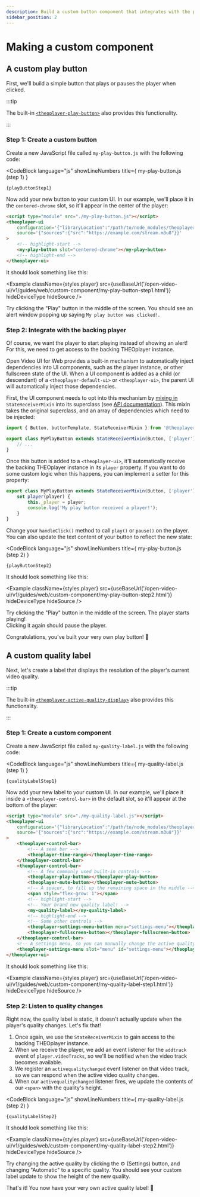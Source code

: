 ```yaml
---
description: Build a custom button component that integrates with the player, and which you can use in your own custom UI.
sidebar_position: 2
---
```


# Making a custom component


## A custom play button

First, we'll build a simple button that plays or pauses the player when clicked.

:::tip

The built-in [`<theoplayer-play-button>`](https://theoplayer.github.io/web-ui/api/classes/PlayButton.html) also provides this functionality.

:::

### Step 1: Create a custom button

Create a new JavaScript file called `my-play-button.js` with the following code:

<!-- See https://docusaurus.io/docs/markdown-features/react#importing-code-snippets -->

<CodeBlock
    language="js"
    showLineNumbers
    title={
        <Link href="https://github.com/THEOplayer/web-ui/blob/main/docs/static/open-video-ui/v1/guides/web/custom-component/my-play-button-step1.js">
            my-play-button.js (step 1)
        </Link>
    }
>
    {playButtonStep1}
</CodeBlock>

Now add your new button to your custom UI. In our example, we'll place it in the `centered-chrome` slot, so it'll appear in the center of the player:

```html
<script type="module" src="./my-play-button.js"></script>
<theoplayer-ui
    configuration='{"libraryLocation":"/path/to/node_modules/theoplayer/","license":"your_theoplayer_license_goes_here"}'
    source='{"sources":{"src":"https://example.com/stream.m3u8"}}'
>
    <!-- highlight-start -->
    <my-play-button slot="centered-chrome"></my-play-button>
    <!-- highlight-end -->
</theoplayer-ui>
```

It should look something like this:

<Example
    className={styles.player}
    src={useBaseUrl('/open-video-ui/v1/guides/web/custom-component/my-play-button-step1.html')}
    hideDeviceType
    hideSource
/>

Try clicking the "Play" button in the middle of the screen.
You should see an alert window popping up saying `My play button was clicked!`.

### Step 2: Integrate with the backing player

Of course, we want the player to start playing instead of showing an alert!
For this, we need to get access to the backing THEOplayer instance.

Open Video UI for Web provides a built-in mechanism to automatically inject dependencies into UI components,
such as the player instance, or other fullscreen state of the UI. When a UI component is added as a child (or descendant)
of a `<theoplayer-default-ui>` or `<theoplayer-ui>`, the parent UI will automatically inject those dependencies.

First, the UI component needs to opt into this mechanism by [mixing in](https://www.typescriptlang.org/docs/handbook/mixins.html)
`StateReceiverMixin` into its superclass (see [API documentation](https://theoplayer.github.io/web-ui/api/functions/StateReceiverMixin.html)).
This mixin takes the original superclass, and an array of dependencies which need to be injected:

```js
import { Button, buttonTemplate, StateReceiverMixin } from '@theoplayer/web-ui';

export class MyPlayButton extends StateReceiverMixin(Button, ['player']) {
    // ...
}
```

Once this button is added to a `<theoplayer-ui>`, it'll automatically receive the backing THEOplayer instance in its `player` property.
If you want to do some custom logic when this happens, you can implement a setter for this property:

```js
export class MyPlayButton extends StateReceiverMixin(Button, ['player']) {
    set player(player) {
        this._player = player;
        console.log('My play button received a player!');
    }
}
```

Change your `handleClick()` method to call `play()` or `pause()` on the player.
You can also update the text content of your button to reflect the new state:

<CodeBlock
    language="js"
    showLineNumbers
    title={
        <Link href="https://github.com/THEOplayer/web-ui/blob/main/docs/static/open-video-ui/v1/guides/web/custom-component/my-play-button-step2.js">
            my-play-button.js (step 2)
        </Link>
    }
>
    {playButtonStep2}
</CodeBlock>

It should look something like this:

<Example
    className={styles.player}
    src={useBaseUrl('/open-video-ui/v1/guides/web/custom-component/my-play-button-step2.html')}
    hideDeviceType
    hideSource
/>

Try clicking the "Play" button in the middle of the screen. The player starts playing!<br/>
Clicking it again should pause the player.

Congratulations, you've built your very own play button! 🎉

## A custom quality label

Next, let's create a label that displays the resolution of the player's current video quality.

:::tip

The built-in [`<theoplayer-active-quality-display>`](https://theoplayer.github.io/web-ui/api/classes/ActiveQualityDisplay.html) also provides this functionality.

:::

### Step 1: Create a custom component

Create a new JavaScript file called `my-quality-label.js` with the following code:

<CodeBlock
    language="js"
    showLineNumbers
    title={
        <Link href="https://github.com/THEOplayer/web-ui/blob/main/docs/static/open-video-ui/v1/guides/web/custom-component/my-quality-label-step1.js">
            my-quality-label.js (step 1)
        </Link>
    }
>
    {qualityLabelStep1}
</CodeBlock>

Now add your new label to your custom UI. In our example, we'll place it inside a `<theoplayer-control-bar>` in the default slot, so it'll appear at the bottom of the player:

```html
<script type="module" src="./my-quality-label.js"></script>
<theoplayer-ui
    configuration='{"libraryLocation":"/path/to/node_modules/theoplayer/","license":"your_theoplayer_license_goes_here"}'
    source='{"sources":{"src":"https://example.com/stream.m3u8"}}'
>
    <theoplayer-control-bar>
        <!-- A seek bar -->
        <theoplayer-time-range></theoplayer-time-range>
    </theoplayer-control-bar>
    <theoplayer-control-bar>
        <!-- A few commonly used built-in controls -->
        <theoplayer-play-button></theoplayer-play-button>
        <theoplayer-mute-button></theoplayer-mute-button>
        <!-- A spacer, to fill up the remaining space in the middle -->
        <span style="flex-grow: 1"></span>
        <!-- highlight-start -->
        <!-- Your brand new quality label! -->
        <my-quality-label></my-quality-label>
        <!-- highlight-end -->
        <!-- Some other controls -->
        <theoplayer-settings-menu-button menu="settings-menu"></theoplayer-settings-menu-button>
        <theoplayer-fullscreen-button></theoplayer-fullscreen-button>
    </theoplayer-control-bar>
    <!-- A settings menu, so you can manually change the active quality -->
    <theoplayer-settings-menu slot="menu" id="settings-menu"></theoplayer-settings-menu>
</theoplayer-ui>
```

It should look something like this:

<Example
    className={styles.player}
    src={useBaseUrl('/open-video-ui/v1/guides/web/custom-component/my-quality-label-step1.html')}
    hideDeviceType
    hideSource
/>

### Step 2: Listen to quality changes

Right now, the quality label is static, it doesn't actually update when the player's quality changes. Let's fix that!

1. Once again, we use the `StateReceiverMixin` to gain access to the backing THEOplayer instance.
2. When we receive the player, we add an event listener for the `addtrack` event of `player.videoTracks`,
   so we'll be notified when the video track becomes available.
3. We register an `activequalitychanged` event listener on that video track,
   so we can respond when the active video quality changes.
4. When our `activequalitychanged` listener fires, we update the contents of our `<span>` with the quality's height.

<CodeBlock
    language="js"
    showLineNumbers
    title={
        <Link href="https://github.com/THEOplayer/web-ui/blob/main/docs/static/open-video-ui/v1/guides/web/custom-component/my-quality-label-step2.js">
            my-quality-label.js (step 2)
        </Link>
    }
>
    {qualityLabelStep2}
</CodeBlock>

It should look something like this:

<Example
    className={styles.player}
    src={useBaseUrl('/open-video-ui/v1/guides/web/custom-component/my-quality-label-step2.html')}
    hideDeviceType
    hideSource
/>

Try changing the active quality by clicking the ⚙️ (Settings) button, and changing "Automatic" to a specific quality.
You should see your custom label update to show the height of the new quality.

That's it! You now have your very own active quality label! 🥳
